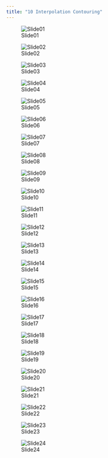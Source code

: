 ```yaml
---
title: "10 Interpolation Contouring"
---
```




![Slide01](10 Interpolation Contouring/Slide01.jpg)



![Slide02](10 Interpolation Contouring/Slide02.jpg)



![Slide03](10 Interpolation Contouring/Slide03.jpg)



![Slide04](10 Interpolation Contouring/Slide04.jpg)



![Slide05](10 Interpolation Contouring/Slide05.jpg)



![Slide06](10 Interpolation Contouring/Slide06.jpg)



![Slide07](10 Interpolation Contouring/Slide07.jpg)



![Slide08](10 Interpolation Contouring/Slide08.jpg)



![Slide09](10 Interpolation Contouring/Slide09.jpg)



![Slide10](10 Interpolation Contouring/Slide10.jpg)



![Slide11](10 Interpolation Contouring/Slide11.jpg)



![Slide12](10 Interpolation Contouring/Slide12.jpg)



![Slide13](10 Interpolation Contouring/Slide13.jpg)



![Slide14](10 Interpolation Contouring/Slide14.jpg)



![Slide15](10 Interpolation Contouring/Slide15.jpg)



![Slide16](10 Interpolation Contouring/Slide16.jpg)



![Slide17](10 Interpolation Contouring/Slide17.jpg)



![Slide18](10 Interpolation Contouring/Slide18.jpg)



![Slide19](10 Interpolation Contouring/Slide19.jpg)



![Slide20](10 Interpolation Contouring/Slide20.jpg)



![Slide21](10 Interpolation Contouring/Slide21.jpg)



![Slide22](10 Interpolation Contouring/Slide22.jpg)



![Slide23](10 Interpolation Contouring/Slide23.jpg)



![Slide24](10 Interpolation Contouring/Slide24.jpg)



